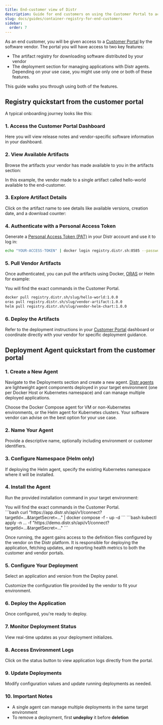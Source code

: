 ```yaml
---
title: End-customer view of Distr
description: Guide for end customers on using the Customer Portal to access artifacts and deploy applications with Distr agents.
slug: docs/guides/container-registry-for-end-customers
sidebar:
  order: 7
---
```



As an end customer, you will be given access to a [Customer Portal](/docs/product/customer-portal/) by the software vendor.
The portal you will have access to two key features:

- The artifact registry for downloading software distributed by your vendor
- The deployment section for managing applications with Distr agents.
  Depending on your use case, you might use only one or both of these features.

This guide walks you through using both of the features.

## Registry quickstart from the customer portal

A typical onboarding journey looks like this:

### 1. Access the Customer Portal Dashboard

Here you will view release notes and vendor-specific software information in your dashboard.

<ThemeImage
  lightSrc="/src/assets/docs/guides/customer-view/customer-portal-no-num-light.png"
  darkSrc="/src/assets/docs/guides/customer-view/customer-portal-no-num-dark.png"
  alt="Deployments interface"
/>

### 2. View Available Artifacts

Browse the artifacts your vendor has made available to you in the artifacts section:

<ThemeImage
  lightSrc="/src/assets/docs/guides/customer-view/artifact-ui-customer-light.png"
  darkSrc="/src/assets/docs/guides/customer-view/artifact-ui-customer-dark.png"
  alt="Registry artifacts view"
/>

In this example, the vendor made to a single artifact called hello-world available to the end-customer.

### 3. Explore Artifact Details

Click on the artifact name to see details like available versions, creation date, and a download counter:

<ThemeImage
  lightSrc="/src/assets/docs/guides/customer-view/artifact-ui-details-light.png"
  darkSrc="/src/assets/docs/guides/customer-view/artifact-ui-details-dark.png"
  alt="Artifact details view"
/>

### 4. Authenticate with a Personal Access Token

Generate a [Personal Access Token (PAT)](/docs/integrations/personal-access-token/) in your Distr account and use it to log in:

```bash
echo "YOUR-ACCESS-TOKEN" | docker login registry.distr.sh:8585 --password-stdin -u -
```

### 5. Pull Vendor Artifacts

Once authenticated, you can pull the artifacts using Docker, [ORAS](https://oras.land/docs/installation) or Helm for example:

<Aside type="tip">
  You will find the exact commands in the Customer Portal.
</Aside>

```bash
docker pull registry.distr.sh/slug/hello-world:1.0.0
oras pull registry.distr.sh/slug/vendor-artifact:1.0.0
helm pull registry.distr.sh/slug/vendor-helm-chart:1.0.0
```

### 6. Deploy the Artifacts

Refer to the deployment instructions in your [Customer Portal](/docs/product/customer-portal/) dashboard or coordinate directly with your vendor for specific deployment guidance.

## Deployment Agent quickstart from the customer portal

### 1. Create a New Agent

Navigate to the Deployments section and create a new agent.
[Distr agents](/docs/product/agents/) are lightweight agent components deployed in your target environment (one per Docker Host or Kubernetes namespace)
and can manage multiple deployed applications.

<Aside type="tip">
  Choose the Docker Compose agent for VM or non-Kubernetes environments, or the
  Helm agent for Kubernetes clusters. Your software vendor can advise on the
  best option for your use case.
</Aside>

### 2. Name Your Agent

Provide a descriptive name, optionally including environment or customer identifiers.

<ThemeImage
  lightSrc="/src/assets/docs/guides/customer-view/customer-agent-name-light.png"
  darkSrc="/src/assets/docs/guides/customer-view/customer-agent-name-dark.png"
  alt="Artifact details view"
/>

### 3. Configure Namespace (Helm only)

If deploying the Helm agent, specify the existing Kubernetes namespace where it will be installed.

<ThemeImage
  lightSrc="/src/assets/docs/guides/customer-view/helm-ns-light.png"
  darkSrc="/src/assets/docs/guides/customer-view/helm-ns-dark.png"
  alt="Artifact details view"
/>

### 4. Install the Agent

Run the provided installation command in your target environment:

<Aside type="tip">
  You will find the exact commands in the Customer Portal.
</Aside>

<Tabs>
  <TabItem label="Docker">
    ```bash curl
    "https://app.distr.sh/api/v1/connect?targetId=...&targetSecret=..." | docker
    compose -f - up -d ```
  </TabItem>
  <TabItem label="Helm">
    ```bash kubectl apply -n ... -f
    "https://demo.distr.sh/api/v1/connect?targetId=...&targetSecret=..." ```
  </TabItem>
</Tabs>

Once running, the agent gains access to the definition files configured by the vendor on the Distr platform. It is responsible for deploying the application, fetching updates, and reporting health metrics to both the customer and vendor portals.

### 5. Configure Your Deployment

Select an application and version from the Deploy panel.

Customize the configuration file provided by the vendor to fit your environment.

<ThemeImage
  lightSrc="/src/assets/docs/guides/customer-view/config-light.png"
  darkSrc="/src/assets/docs/guides/customer-view/config-dark.png"
  alt="Artifact details view"
/>

### 6. Deploy the Application

Once configured, you're ready to deploy.

### 7. Monitor Deployment Status

View real-time updates as your deployment initializes.

<ThemeImage
  lightSrc="/src/assets/docs/guides/customer-view/status-light.png"
  darkSrc="/src/assets/docs/guides/customer-view/status-dark.png"
  alt="Artifact details view"
/>

### 8. Access Environment Logs

Click on the status button to view application logs directly from the portal.

<ThemeImage
  lightSrc="/src/assets/docs/guides/customer-view/logs-light.png"
  darkSrc="/src/assets/docs/guides/customer-view/logs-dark.png"
  alt="Artifact details view"
/>

### 9. Update Deployments

Modify configuration values and update running deployments as needed.

<ThemeImage
  lightSrc="/src/assets/docs/guides/customer-view/update-deploy-light.png"
  darkSrc="/src/assets/docs/guides/customer-view/update-deploy-dark.png"
  alt="Artifact details view"
/>

### 10. Important Notes

- A single agent can manage multiple deployments in the same target environment
- To remove a deployment, first **undeploy** it before **deletion**

